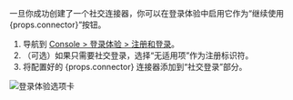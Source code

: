 
一旦你成功创建了一个社交连接器，你可以在登录体验中启用它作为“继续使用 {props.connector}”按钮。

1. 导航到 [Console > 登录体验 > 注册和登录](https://cloud.logto.io/to/sign-in-experience/sign-up-and-sign-in)。
2. （可选）如果只需要社交登录，选择“无适用项”作为注册标识符。
3. 将配置好的 {props.connector} 连接器添加到“社交登录”部分。

<img src={sieTabImage} alt="登录体验选项卡" />

